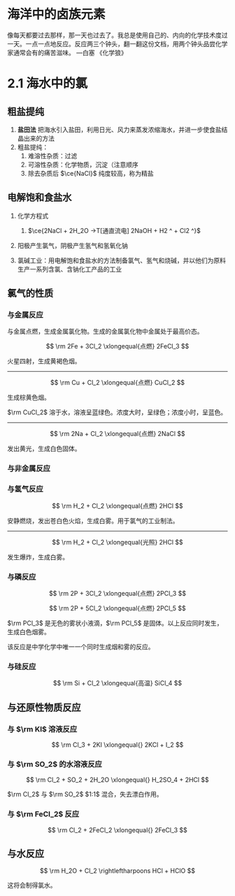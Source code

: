 
# 海洋中的卤族元素

<Callout>
像每天都要过去那样，那一天也过去了。我总是使用自己的、内向的化学技术度过一天。一点一点地反应。反应两三个钟头，翻一翻这份文档，用两个钟头品尝化学家通常会有的痛苦滋味。
—白塞 《化学狼》

</Callout>

# 2.1 海水中的氯

## 粗盐提纯

1. **盐田法** 把海水引入盐田，利用日光、风力来蒸发浓缩海水，并进一步使食盐结晶出来的方法
2. 粗盐提纯：
    1. 难溶性杂质：过滤
    2. 可溶性杂质：化学物质，沉淀（注意顺序
    3. 除去杂质后 $\ce{NaCl}$ 纯度较高，称为精盐

## 电解饱和食盐水

1. 化学方程式
    1. $\ce{2NaCl + 2H_2O ->T[通直流电] 2NaOH + H2 ^ + Cl2 ^}$
    
2. 阳极产生氯气，阴极产生氢气和氢氧化钠
3. 氯碱工业：用电解饱和食盐水的方法制备氯气、氢气和烧碱，并以他们为原料生产一系列含氯、含钠化工产品的工业

## 氯气的性质

### 与金属反应

与金属点燃，生成金属氯化物。生成的金属氯化物中金属处于最高价态。

$$
\rm
2Fe + 3Cl_2 \xlongequal{点燃} 2FeCl_3
$$

火星四射，生成黄褐色烟。

---

$$
\rm
Cu + Cl_2 \xlongequal{点燃} CuCl_2
$$

生成棕黄色烟。

$\rm CuCl_2$ 溶于水，溶液呈蓝绿色。浓度大时，呈绿色；浓度小时，呈蓝色。

---

$$
\rm
2Na + Cl_2 \xlongequal{点燃} 2NaCl
$$

发出黄光，生成白色固体。

### 与非金属反应

### 与氢气反应

$$
\rm
H_2 + Cl_2 \xlongequal{点燃} 2HCl
$$

安静燃烧，发出苍白色火焰，生成白雾。用于氯气的工业制法。

---

$$
\rm
H_2 + Cl_2 \xlongequal{光照} 2HCl
$$

发生爆炸，生成白雾。

### 与磷反应

$$
\rm
2P + 3Cl_2 \xlongequal{点燃} 2PCl_3
$$

$$
\rm
2P + 5Cl_2 \xlongequal{点燃} 2PCl_5
$$

$\rm PCl_3$ 是无色的雾状小液滴，$\rm PCl_5$ 是固体。以上反应同时发生，生成白色烟雾。

<Callout type="warning">
    该反应是中学化学中唯一一个同时生成烟和雾的反应。
</Callout>

### 与硅反应

$$
\rm
Si + Cl_2 \xlongequal{高温} SiCl_4
$$

## 与还原性物质反应

### 与 $\rm KI$ 溶液反应

$$
\rm
Cl_3 + 2KI \xlongequal{} 2KCl + I_2
$$

### 与 $\rm SO_2$ 的水溶液反应

$$
\rm
Cl_2 + SO_2 + 2H_2O \xlongequal{} H_2SO_4 + 2HCl
$$

<Callout type="warning">
    $\rm Cl_2$ 与 $\rm SO_2$ $1:1$ 混合，失去漂白作用。
</Callout>

### 与 $\rm FeCl_2$ 反应

$$
\rm
Cl_2 + 2FeCl_2 \xlongequal{} 2FeCl_3
$$

## 与水反应

$$
\rm
H_2O + Cl_2 \rightleftharpoons HCl + HClO
$$

这将会制得氯水。
